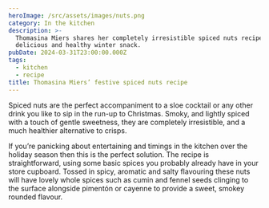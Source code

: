 ```yaml
---
heroImage: /src/assets/images/nuts.png
category: In the kitchen
description: >-
  Thomasina Miers shares her completely irresistible spiced nuts recipe for a
  delicious and healthy winter snack.
pubDate: 2024-03-31T23:00:00.000Z
tags:
  - kitchen
  - recipe
title: Thomasina Miers’ festive spiced nuts recipe
---
```


Spiced nuts are the perfect accompaniment to a sloe cocktail or any other drink you like to sip in the run-up to Christmas. Smoky, and lightly spiced with a touch of gentle sweetness, they are completely irresistible, and a much healthier alternative to crisps.

If you’re panicking about entertaining and timings in the kitchen over the holiday season then this is the perfect solution. The recipe is straightforward, using some basic spices you probably already have in your store cupboard. Tossed in spicy, aromatic and salty flavouring these nuts will have lovely whole spices such as cumin and fennel seeds clinging to the surface alongside pimentón or cayenne to provide a sweet, smokey rounded flavour.
